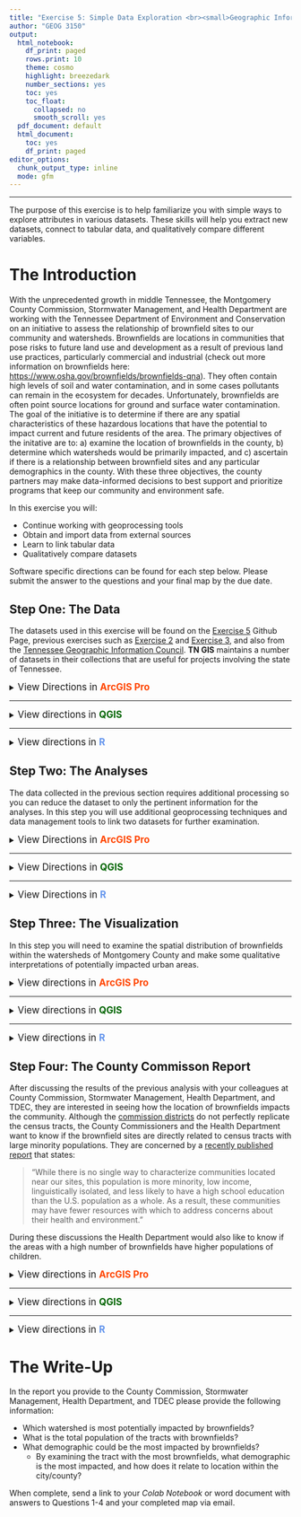 ```yaml
---
title: "Exercise 5: Simple Data Exploration <br><small>Geographic Information Systems 1 Lab</small></br>"
author: "GEOG 3150"
output:
  html_notebook:
    df_print: paged
    rows.print: 10
    theme: cosmo
    highlight: breezedark
    number_sections: yes
    toc: yes
    toc_float:
      collapsed: no
      smooth_scroll: yes
  pdf_document: default
  html_document:
    toc: yes
    df_print: paged
editor_options:
  chunk_output_type: inline
  mode: gfm
---
```


```{=html}
<style type="text/css">

h1.title {
  font-size: 40px;
  font-family: "Times New Roman", Times, serif;
  color: DarkBlue;
  text-align: center;
}
h4.author { /* Header 4 - and the author and data headers use this too  */
  font-size: 20px;
  font-family: "Times New Roman", Times, serif;
  color: DarkBlue;
  text-align: center;
}

.zoom {
  transform-origin: 40% 50% 0;
  transition: transform .2s;
  margin: 0 auto;
}
.zoom img{
	width:auto;
	height:auto;	
}
.zoom:hover {
  transform: scale(2);
}

th, td {padding: 5px;}

</style>
```
<hr></hr>

The purpose of this exercise is to help familiarize you with simple ways to explore attributes in various datasets. These skills will help you extract new datasets, connect to tabular data, and qualitatively compare different variables.

# The Introduction

With the unprecedented growth in middle Tennessee, the Montgomery County Commission, Stormwater Management, and Health Department are working with the Tennessee Department of Environment and Conservation on an initiative to assess the relationship of brownfield sites to our community and watersheds. Brownfields are locations in communities that pose risks to future land use and development as a result of previous land use practices, particularly commercial and industrial (check out more information on brownfields here: [https://www.osha.gov/brownfields/brownfields-qna](https://www.osha.gov/brownfields/brownfields-qna)). They often contain high levels of soil and water contamination, and in some cases pollutants can remain in the ecosystem for decades. Unfortunately, brownfields are often point source locations for ground and surface water contamination. 
The goal of the initiative is to determine if there are any spatial characteristics of these hazardous locations that have the potential to impact current and future residents of the area. The primary objectives of the initative are to: a) examine the location of brownfields in the county, b) determine which watersheds would be primarily impacted, and c) ascertain if there is a relationship between brownfield sites and any particular demographics in the county. With these three objectives, the county partners may make data-informed decisions to best support and prioritize programs that keep our community and environment safe.

In this exercise you will:

-   Continue working with geoprocessing tools
-   Obtain and import data from external sources
-   Learn to link tabular data
-   Qualitatively compare datasets

Software specific directions can be found for each step below. Please submit the answer to the questions and your final map by the due date.

## Step One: The Data

The datasets used in this exercise will be found on the [Exercise 5](https://github.com/chrismgentry/GIS1-Exercise-5) Github Page, previous exercises such as [Exercise 2](https://github.com/chrismgentry/GIS1-Exercise-2) and [Exercise 3](https://github.com/chrismgentry/GIS1-Exercise-3), and also from the [Tennessee Geographic Information Council](http://www.tngis.org/data-collections.htm). **TN GIS** maintains a number of datasets in their collections that are useful for projects involving the state of Tennessee. 

<details>
<summary><big>View Directions in <b> [ArcGIS Pro]{style="color:#ff4500"} </b></big></summary>

As with previous exercises you should begin by launching [ArcGIS Pro]{style="color:#ff4500"}, creating a new blank template, and creating a folder for this specific exercise. You should now see the typical starting screen that greeted you in all of the previous exercises. While some of the data for this exercise you may already have in previous exercise folders, you will start this lab by downloading a dataset from **TN GIS**. While they maintain a number of quality collections, you will specifically download the _statewide watershed coverage (12 digit Hydrologic Unit Code)_ for Tennessee. This information can be found at the following link: [http://www.tngis.org/water.htm](http://www.tngis.org/water.htm). On that page you will find the link for **"Download Watershed Coverage"**. Click the link, and using the download button <img src= "Images/google-drive-download.jpg" alt="Google Drive Download Button" width = "20" height = "20"> in the upper-right corner, save the _tn_wbd_ zip file to your project folder.

<p align="center"><img src= "Images/tngis-website.png" alt="TN GIS Water Data Download" style="width:100%"></p>

Once you have downloaded the file, navigate to the saved location to unzip the file. Within the unzipped folder you will find three additional folders titled:

- tn_8dig_huc
- tn_12dig_huc
- tn_250k_huc

These are watershed files at varying levels of detail. For hydrologic units you are looking for one with the largest number of digits to get the largest scale data. So for this exercise you will unzip the **tn_12dig_huc** dataset.

<p align="center"><img src= "Images/second-unzip.jpg" alt="tn_12dig_huc.zip extract" style="width:100%"></p>

Finally, with that final folder extracted you will find a folder titled _hydrologic_units_ that will contain a shapefile named **wbdhu12_a_tn.shp** that will be used in this exercise. This is the polygon file representing the 12 digit hydrologic unit codes for the entire state of Tennessee.

Next, you will need the _tornado_data_ file from Exercise 2 and the _census_tracts_ data from Exercise 3. You have a few options for obtaining this data. You can download the data again (but this time to the new project folder), you can navigate to the Exercise 2 and Exercise 3 project folders, respectively, on your computer and copy the zip files to the Exercise 5 project folder, or you can copy the data over using the catalog pane in [ArcGIS Pro]{style="color:#ff4500"}. While the first two options are relatively straight forward, it is important to learn how to navigate and use the catalog in ArcGIS. 

On the _View_ tab, click the Catalog Pane button <img src= "Images/catalog-pane-button.jpg" alt="Catalong Pane Button" width = "14" height = "20"> to open the Catalog Window Pane on the right side of the screen. On the project tab, right-click on the folders option and click "Add Folder Connection. In the resulting window navigate to the folder you would like to connect to and single-click the folder to select it. You don't want to double-click into the folder. You should see the name of the folder appear at the bottom of the window and the OK button should be available.

<p align="center"><img src= "Images/catalog-pane-windows.png" alt="Accessing Catalog Pane" style="width:100%"></p>

Once you have connected to the additional folders you want to use in conjunction with this project you can navigate to them within the _Folders_ link in the Catalog Pane. While you could add data directly from the other folders, the best practice might be to copy the data from one project to another. If for example you plan to alter the data then using it directly from the previous folder would alter it there as well. This could cause future issues when returning to that project. For this exercise you can navigate to the Exercise 2 folder and copy the _tornado_data_ file and paste it in the Exercise 5 folder. This is the safest way to move data such as shapefiles or geodatabases. Because the various data types contain numerous individual files to make up a dataset, catalog will copy/move them all correctly. If you tried to move them using File Explorer and missed one of the files associated with that data it might not work appropriately. So for Exercise 5, you will need to copy the _tornado_data_ and _montco_tracts_ data from exercises two and three respectively.

<p align="center"><div class="zoom"><img src= "Images/catalog-copy-paste.png" alt="Copy and Paste Data in Catalog Pane" style="width:100%"></div></p>

Finally, you will need to download the **Brownfields** and **Demographics** data from the [Exercise 5, GitHub Data](https://github.com/chrismgentry/GIS1-Exercise-5/tree/main/Data) page. Save both in your Exercise 5 project folder and unzip the **brownfields.zip** file to access the dataset.

<big><b>Question No. 1</b></big><br>
Using **File Explorer**, examine the dataset contained in the _brownfields.zip_ file and answer the following question:
<blockquote>
What is the common name of the extracted files? How many are there? What are the various file extensions?
</blockquote>
<small>The library of Congress has a great description of the various extensions [here](https://www.loc.gov/preservation/digital/formats/fdd/fdd000280.shtml).</small>
</details>
<hr></hr>

<details>
<summary><big>View directions in <b> [QGIS]{style="color: #006400"} </b></big></summary>

As with previous exercises you should begin by launching [QGIS]{style="color: #006400"}, creating a new empty project, and creating a project folder for this specific exercise. You should now see the typical starting screen that greeted you in all of the previous exercises. While some of the data for this exercise you may already have in previous exercise folders, you will start this lab by downloading a dataset from **TN GIS**. While they maintain a number of quality collections, you will specifically download the _statewide watershed coverage (12 digit Hydrologic Unit Code)_ for Tennessee. This information can be found at the following link: [http://www.tngis.org/water.htm](http://www.tngis.org/water.htm). On that page you will find the link for **"Download Watershed Coverage"**. Click the link, and using the download button <img src= "Images/google-drive-download.jpg" alt="Google Drive Download Button" width = "20" height = "20"> in the upper-right corner, save the _tn_wbd_ zip file to your project folder.

<p align="center"><img src= "Images/tngis-website.png" alt="TN GIS Water Data Download" style="width:100%"></p>

Once you have downloaded the file, navigate to the saved location to unzip the file. Within the unzipped folder you will find three additional folders titled:

- tn_8dig_huc
- tn_12dig_huc
- tn_250k_huc

These are watershed files at varying levels of detail. For hydrologic units you are looking for one with the largest number of digits to get the largest scale data. So for this exercise you will unzip the **tn_12dig_huc** dataset.

<p align="center"><img src= "Images/second-unzip.jpg" alt="tn_12dig_huc.zip extract" style="width:100%"></p>

Finally, with that final folder extracted you will find a folder titled _hydrologic_units_ that will contain a shapefile named **wbdhu12_a_tn.shp** that will be used in this exercise. This is the polygon file representing the 12 digit hydrologic unit codes for the entire state of Tennessee.

Next, you will need the _tornado_data_ file from Exercise 2 and the _census_tracts_ data from Exercise 3. You have a few options for obtaining this data. You can download the data again (but this time to the new project folder), you can navigate to the Exercise 2 and Exercise 3 project folders, respectively, on your computer and copy the zip files to the Exercise 5 project folder, or you can copy the data over using the _browser window_ in [QGIS]{style="color: #006400"}. While the first two options are relatively straight forward, it is important to be confident navigating and using the browser in QGIS.

If you created a "favorites" folder you will most likely navigate within that location, however, if you haven't created a favorite folder you will search through your drives for the _tornado_data_ file from Exercise 2. Once you locate the file, right/CRTL click on the file and select **Export Layer > To File...**. In the resulting window select _ESRI Shapefile_ as the "Format", for the "File name" click on the browse button <img src= "Images/qgis-file-location-button.jpg" alt="Browse Location Button" width = "20" height = "20"> and give it a file name and save it to your Exercise 5 project folder. If you check the "Add Saved File to Map" button and click OK the file will be added to your layers. 

<p align="center"><div class="zoom"><img src= "Images/qgis-browser.png" alt="Export file from Browser" style="width:100%"></div></p>

Repeat this process for the _census_tracts_ data from Exercise 3. While you could add data directly from the other folders, the best practice might be to export the data from one project to another. If for example you plan to alter the data then using it directly from the previous folder would alter it there as well. This could cause future issues when returning to that project. With these two files added to your layers you only need to download the **Brownfields** and **Demographics** data from the [Exercise 5, GitHub Data](https://github.com/chrismgentry/GIS1-Exercise-5/tree/main/Data) page. Save both in your Exercise 5 project folder and unzip the **brownfields.zip** file to access the dataset.

<big><b>Question No. 1</b></big><br>
Using **File Explorer/Finder**, examine the dataset contained in the _brownfields.zip_ file and answer the following question:
<blockquote>
What is the common name of the extracted files? How many are there? What are the various file extensions?
</blockquote>

</details>
<hr></hr>

<details><summary><big>View directions in <b> [R]{style="color: #6495ED"} </b></span></big></summary>
Before you begin, you will need to open the [Ex2 Colab Notebook](https://github.com/chrismgentry/GIS1-Exercise-5/blob/main/GIS1_EX5.ipynb) and insert **tocolab** after _github_ in the URL to open in the _Colab Environment_. As you have seen before, R requires various packages to complete certain analyses. In this exercise you will be using **tidyverse, OpenStreetMaps, ggfortify, maptools, and rgeos**. To install and load the packages we will use the following script:

Blah...blah...blah...

<big><b>Question No. 1</b></big>
<blockquote>
_Insert Text Here_
</blockquote>

</details>

## Step Two: The Analyses

The data collected in the previous section requires additional processing so you can reduce the dataset to only the pertinent information for the analyses. In this step you will use additional geoprocessing techniques and data management tools to link two datasets for further examination.

<details>
<summary><big>View Directions in <b> [ArcGIS Pro]{style="color:#ff4500"} </b></big></summary>

With the data collected you can now add the _brownfields_, census tracts, _tornado_data_, and _wbdhu12_a_tn_ (watersheds) data to your project. Although there are a number of ways of isolating data to make derived datasets (e.g. Select > Lasso in [Exercise 4, Step 1](https://chrismgentry.github.io/GIS1-Exercise-4/#11_Step_One:_The_Data)), in this exercise you will use another tool from the **Geoprocessing** Toolbox to complete this task. On the _View Tab_ click on the Geoprocessing Toolbox button <img src= "Images/geoprocessing-button.jpg" alt="Geoprocessing Button" width = "20" height = "20"> to open the Geoprocessing pane on the right side of the screen. By navigating through the tools menus you will find **Select** under _Analysis Tools > Extract_. 
With this tool you will write a simple expression to "select" a small portion of the data you need for further analysis. To do this, double-click the _Select_ tool and in the resulting pane input the following parameters:

- Input Features = tornado_data\*
- Output Feature Class = Here you will insert the file name you want to use. Click on the folder icon to the right of the field and in the new window save the file as _montgomery_county.shp_ in your project folder.
- Expression = Click the drop-down button for the new expression <img src= "Images/new-expression-button.jpg" alt="Expression Button" width = "87" height = "20"> button and use the drop-down boxes to provide the following information: 
  - Where _NAME_ &nbsp; _is equal to_ &nbsp; _Montgomery_
  - Click Run

<p align="center"><div class="zoom"><img src= "Images/select-geoprocessing.png" alt="Select Geoprocessing Tool" style="width:100%"></div></p>
\*The tornado dataset is only being used to obtain a polygon for Montgomery County for the clip process in the next step. 

This will add the new **montgomery_county** shapefile to your contents. You can now remove the tornado dataset because it will no longer be needed. With the polygon of Montgomery County available you can now use the **Clip** tool like in [Exercise 4, Step One](https://chrismgentry.github.io/GIS1-Exercise-4/#11_Step_One:_The_Data) to clip the _brownfields_ and _watersheds_ datasets to reduce them to only those within Montgomery County. If you receive a "Datum conflict" warning, for the purposes of this exercise, you can ignore it an continue with the clip. Recall that the _Input Features_ is the data you want to reduce, the _Clip Feature_ is the data you want it to take the shape of, and _Output Feature Class_ is what you are naming the new file. Refer back to [Exercise 4, Step One](https://chrismgentry.github.io/GIS1-Exercise-4/#11_Step_One:_The_Data) for more information about Clip.

<p align="center"><div class="zoom"><img src= "Images/clipped-data.png" alt="Select Clipped Datasets" style="width:100%"></div></p>

With the new clipped datasets you can remove or just uncheck (in case you want to use them in your final map) the full _brownfields_ and _watersheds_ datasets to reduce clutter. You can also now zoom in closer to view only Montgomery County.

In the final step to prepare the data, you are going to connect a non-spatial data to the census tract dataset. In [Step One](https://chrismgentry.github.io/GIS1-Exercise-5/#11_Step_One:_The_Data) you downloaded a file titled **demographics.csv**. This file contains comma-separated values detailing additional demographic data that you need to append to the census tract data. Although the process is relatively straight-forward, there are a number of steps that need to be taken in order to join the data.

First, if you haven't already, add the _demographics.csv_ file to your table of contents. This can be done from the Catalog Pane or with the "Add Data" button <img src= "Images/arcgis-add-data-button.png" alt="Add Data Button" width = "16" height = "20"> like in previous exercises. Because [ArcGIS Pro]{style="color:#ff4500"} treats \*.csv files as "read only" you need to convert it to a table that can be edited in the software. Now, right-click on the _demographics.csv_ standalone table and go to **Data > Export Table**. In the resulting window choose the following options:

- Input Rows = demographics.csv
- Output Location = Similar to before, navigate only to your project folder and click once to select. In the step you are simply designating the folder the file is to be saved.
- Output Name = Give the file a new name such as demo_table.dbf

Before clicking OK, you need to expand the **Fields** section of the window and click on _Tract_ in the Output Fields column. Then click on the _Properties_ Tab and change the **Type** field to _Text_. Then click OK. If you continued without changing the field type, the variable would most likely be treated as a numerical value. If you open the attribute table for any dataset and mouse-over the variable column without clicking a pop-up window will appear detailing the _Type_ and other parameters of the variable. In the census dataset from the previous exercise, the _NAME_ variable is Type: Text (7). The seven in parenthesis means the max number of available characters is seven. So before you export a table it is good practice to make sure the variables match the variables you intend to join or that the variables will be treated in a manner necessary for additional analyses. 

<p align="center"><img src= "Images/arcgis-table-export.png" alt="Export CSV to DBF" style="width:90%"></p>

The new standalone table should have been added to the Table of Contents. If not you should add it now; the csv table can be removed. Now you can connect the new table to the census tract dataset. Begin by right-clicking on the census data and selecting **Joins and Relates > Add Join**. In the new _Add Join_ window select the following options (your file names may vary):

- Input Table = montco_tracts, or whatever you named the census tract information
- Input Join Field = NAME
- Join Table = demo_table, or whatever you named the new demographics data
- Join Table Field = Tract

For this exercise keep the "Keep All Target Features" button checked and if you receive an warning about an indexing error with the census data you can ignore it for this exercise. Then click the _Validate Join_ button. This will pop-up an new window that will describe the process of checking the two datasets to see if they can be joined. At the bottom of the dialog you should see a line that says there were 39 joins. Close that message and click OK to run the join.

<p align="center"><div class="zoom"><img src= "Images/arcgis-join.png" alt="Join Datasets" style="width:100%"></div></p>

Finally, open the attribute table for the census tracts and scroll to the far right of the table. If the join worked properly you should see a number of additional fields added to the table.

<p align="center"><div class="zoom"><img src= "Images/arcgis-joined-table.png" alt="Join Datasets, Attribute Table" style="width:100%"></div></p>

This will provide all of the data and information you need to visualize the data and make comparisons of the watersheds.

<big><b>Question No. 2</b></big>
<blockquote>
How many watersheds cover Montgomery County? Although they have been clipped from their original geometry, which watershed is the largest? Which is the smallest?
</blockquote>

</details>
<hr></hr>

<details>
<summary><big>View Directions in <b> [QGIS]{style="color:#006400"} </b></big></summary>

With the data collected you can now add the _brownfields_, census tracts, _tornado_data_, and _wbdhu12_a_tn_ (watersheds) data to your project. Although there are a number of ways of isolating data to make derived datasets (e.g. Select Features > Select Features by Freehand in [Exercise 4, Step 1](https://chrismgentry.github.io/GIS1-Exercise-4/#11_Step_One:_The_Data)), in this exercise you will use another tool from **Vector Selection** in the _Processing Toolbox_ to complete this task.

<p align="center"><div class="zoom"><img src= "Images/qgis-ex5-data.png" alt="Vector Selection" style="width:100%"></div></p>

With this tool you will select only a small portion of the data you need for further analysis. To do this, double-click the "Select"Extract by Attribute" tool and in the resulting window input the following parameters (file names may vary):

- Input layer = tornado_data
- Selection attribute = NAME
- Operator = = (equals sign)
- Value = Montgomery

Remember that in [QGIS]{style="color:#006400"} you have the ability to either create permanent files or temporary layers. Because you will only be using the Montgomery County dataset to clip files later on, you can decide whether to use the browse button <img src= "Images/qgis-file-location-button.jpg" alt="Browse Location Button" width = "20" height = "20"> to save the file for future use or just create a temporary file.

<p align="center"><img src= "Images/qgis-extract-by-attribute.png" alt="Select by Attribute" style="width:85%"></p>

This will add the new **montgomery_county** temporary file (or shapefile if saved) to your layers. You can now remove the tornado dataset because it will no longer be needed. You may also consider renaming it if necessary. With the polygon of Montgomery County available you can now use the **Clip** tool like in [Exercise 4, Step One](https://chrismgentry.github.io/GIS1-Exercise-4/#11_Step_One:_The_Data) to clip the _brownfields_ and _watersheds_ datasets to reduce them to only those within Montgomery County. Recall that the _Input layer_ is the data you want to reduce (e.g. brownfields or watersheds), the _Overlay layer_ is the data you want it to take the shape of. Refer back to [Exercise 4, Step One](https://chrismgentry.github.io/GIS1-Exercise-4/#11_Step_One:_The_Data) for more information about Clip. You should go ahead and use the browse button <img src= "Images/qgis-file-location-button.jpg" alt="Browse Location Button" width = "20" height = "20"> to save these as permanent files. Be sure to use a naming convention that will allow you to recal what the files are later on (e.g. montco_brownfields).

With the new clipped datasets you can remove or just uncheck (in case you want to use them in your final map) the full _brownfields_ and _watersheds_ datasets to reduce clutter. You can also now zoom in closer to view only Montgomery County.

<p align="center"><div class="zoom"><img src= "Images/qgis-montco-data.png" alt="Montgomery County Datasets" style="width:100%"></div></p>

In the final step to prepare the data, you are going to connect a non-spatial data to the census tract dataset. In [Step One](https://chrismgentry.github.io/GIS1-Exercise-5/#11_Step_One:_The_Data) you downloaded a file titled **demographics.csv**. This file contains comma-separated values detailing additional demographic data that you need to append to the census tract data. Although the process is relatively straight-forward, there are a number of steps that need to be taken in order to join the data.

First, you will add the **demographics.csv** using _Layer > Add Layer > Add Delimited Text Layer_ from the menu bar, by clicking the "Add Delimited Layer" button <img src= "Images/qgis-add-csv-button.jpg" alt="Add Delimited Layer" width = "20" height = "20">, or by using the shortcut keys CRTL+Shift+T/CMD+Shift+T.

In the resulting window, use the browse button to find the **demographics.csv** data in your project folder. Be sure that "No geometry (attribute only table)" is selected and the the rest of the information as the default. Click Add.

<p align="center"><div class="zoom"><img src= "Images/qgis-delimited-data.png" alt="Text Delimited Dialog" style="width:100%"></div></p>

The _demographics_ table should now be added to your layers. To connect it to the population information, right/CRTL click on the census tract data and select "properties". In the Properties Menu, select the _Joins_ <img src= "Images/qgis-joins.jpg" alt="Joins Tab" width = "40" height = "20"> tab from the left side menu. At the bottom of the screen click the plus (**+**) symbol to add a join. In the new window select the following parameters:

- Join layer = demographics
- Join Field = Tract
- Target field = NAME

Leave the "Cache join layer in memory" checked and scroll down to "Joined Fields". Click all of the fields and scroll down to the "Custom field name prefix" option and check the box. Remove all of the text in the box and then click OK.

<p align="center"><img src= "Images/qgis-vector-join-dialog.png" alt="Vector Join Window" style="width:85%"></p>

Be sure to click OK on the properties window as well to complete the join. Finally, open the attribute table for the census tracts and scroll to the far right of the table. If the join worked properly you should see a number of additional fields added to the table.

<p align="center"><div class="zoom"><img src= "Images/qgis-join-table.png" alt="Join Table" style="width:100%"></div></p>

This will provide all of the data and information you need to visualize the data and make comparisons of the watersheds.

<big><b>Question No. 2</b></big>
<blockquote>
How many watersheds cover Montgomery County? Although they have been clipped from their original geometry, which watershed is the largest? Which is the smallest?
</blockquote>

</details>
<hr></hr>

<details>
<summary><big>View Directions in <b> [R]{style="color:#6495ED"} </b></big></summary>

Blah...blah...blah...

<big><b>Question No. 2</b></big>
<blockquote>
_Insert Text Here_
</blockquote>

</details>

## Step Three: The Visualization

In this step you will need to examine the spatial distribution of brownfields within the watersheds of Montgomery County and make some qualitative interpretations of potentially impacted urban areas. 

<details><summary><big>View directions in <b> [ArcGIS Pro]{style="color:#ff4500"} </b></span></big></summary>

Examine the spatial distribution of the brownfield throughout the county. The clustering should be relatively apparent and might match up with your knowledge of industrial activities in the various areas of Montgomery County. In order to help quantify the number of brownfields in each watershed you can use a **Spatial join** to create a count variable for this information. To do this, right-click on the _montgomery county watershed_ dataset and go to _Join and Relates > Spatial Join_

<p align="center"><img src= "Images/arcgis-spatial-join.png" alt="Spatial Join Datasets" style="width:85%"></p>

In the resulting window, select the following parameters (your file names may vary):

- Target Features = montgomery county watersheds
- Join Features = montgomery county brownfields
- Output Feature Class = This is where you name the new dataset. For continuity you can name it something like: brownfields_per_watershed.shp
- Join Operation = Choose "Join one to one" from the drop-down menu
  - Keep all Target Features should remain checked
Match Option = Choose "Intersect" from the drop-down menu

You can leave the remaining items blank and click OK.

<p align="center"><img src= "Images/arcgis-spatial-join-pane.png" alt="Spatial Join Datasets Dialog" style="width:85%"></p>

By examining the attribute table for the new dataset you should see a new variable called **Join_Count**. This is the number of brownfields that occur within each watershed.
 
Using the skills you learned in Exercises [Two](https://chrismgentry.github.io/GIS1-Exercise-2/), [Three](https://chrismgentry.github.io/GIS1-Exercise-3/), and [Four](https://chrismgentry.github.io/GIS1-Exercise-4/) you can now make a map that shows Montgomery County, the location of brownfields and watersheds in a graduated color scheme by number of brownfields. Remember to include cartographic elements such as legend, scale bar, north arrow, etc. In this visualization you may also want to add a different basemap or inset map that provides additional supporting information.

<big><b>Question No. 3</b></big>
<blockquote>
Which watershed contains the most brownfields?
</blockquote>

</details>
<hr></hr>

<details><summary><big>View directions in <b> [QGIS]{style="color:#006400"} </b></span></big></summary>

Examine the spatial distribution of the brownfield throughout the county. The clustering should be relatively apparent and might match up with your knowledge of industrial activities in the various areas of Montgomery County. In order to help quantify the number of brownfields in each watershed you can use **Join attributes by location (Summary)** from the _Vector General_ menu in the Processing Toolbox. this will create a count of the total number of brownfields per watershed polygon. In the _Join attributes by location (Summary)_ select the following options (layer names may vary):

- Input layer = watershed layer for Montgomery County
- Join layer = brownfields layer for Montgomer County
- Geometric predicate = Intersects

In the _Summaries to calculate..._ you will click the browse button and select only "count". When selected, click the blue arrow button <img src= "Images/qgis-blue-arrow.jpg" alt="blue Arrow" width = "20" height = "20"> to return to the previous page. As before, you can leave this as a temporary file\* or you can choose to create a permanent file for future use. Now click Run.

<p align="center"><div class="zoom"><img src= "Images/qgis-spatial-join.png" alt="Spatial Join Datasets Dialog" style="width:100%"></div></p>
\*If you choose to make a temporary file you should rename it in the layers with a sensible name.

By examining the attribute table for the new dataset you should see a new variable called **Name_count**. This is the number of brownfields that occur within each watershed. Unfortunately, some of the cells are populated with "Null" values. You need to remove these in order to create a proper graduated color scheme. To do this you will open the attribute table for newly created dataset and click the _Field calculator_ button <img src= "Images/qgis-field-calculator-button.jpg" alt="Field Calculator button" width = "20" height = "20">. In the new window uncheck the box for "Create a new field" and check the box for "Update existing field". In the drop-down menu below the box select _Name_count_. In the Expression box type the following and click OK:

```if("Name_count" is null, 0, "Name_count")```

<p align="center"><div class="zoom"><img src= "Images/qgis-field-calculator.png" alt="Field Calculator" style="width:100%"></div></p>

This will replace all of the null values with zero values. Finally, click the _Toggle editing mode_ button <img src= "Images/qgis-editor-button.jpg" alt="toggle Editing" width = "20" height = "20"> and save the changes to the table.

Now, using the skills you learned in Exercises [Two](https://chrismgentry.github.io/GIS1-Exercise-2/), [Three](https://chrismgentry.github.io/GIS1-Exercise-3/), and [Four](https://chrismgentry.github.io/GIS1-Exercise-4/) you can now make a map that shows Montgomery County, the location of brownfields and watersheds in a graduated color scheme by number of brownfields. Remember to include cartographic elements such as legend, scale bar, north arrow, etc. In this visualization you may also want to add a different basemap or inset map that provides additional supporting information.

<big><b>Question No. 3</b></big>
<blockquote>
Which watershed contains the most brownfields?
</blockquote>

</details>
<hr></hr>

<details><summary><big>View directions in <b> [R]{style="color:#6495ED"} </b></span></big></summary>

Blah...blah...blah...

<big><b>Question No. 3</b></big>
<blockquote>
_Insert Text Here_
</blockquote>

</details>

## Step Four: The County Commisson Report

After discussing the results of the previous analysis with your colleagues at County Commission, Stormwater Management, Health Department, and TDEC, they are interested in seeing how the location of brownfields impacts the community. Although the [commission districts](https://mcgtn.org/storage/departments/commission/maps/DistrictMap.pdf) do not perfectly replicate the census tracts, the County Commissioners and the Health Department want to know if the brownfield sites are directly related to census tracts with large minority populations. They are concerned by a [recently published report](https://www.epa.gov/cleanups/olem-programs-address-contamination-superfund-brownfields-and-rcra-sites-near-60-percent-us) that states:

> "While there is no single way to characterize communities located near our sites, this population is more minority, low income, linguistically isolated, and less likely to have a high school education than the U.S. population as a whole. As a result, these communities may have fewer resources with which to address concerns about their health and environment."

During these discussions the Health Department would also like to know if the areas with a high number of brownfields have higher populations of children.


<details><summary><big>View directions in <b> [ArcGIS Pro]{style="color:#ff4500"} </b></span></big></summary>

Using the skills you learned in this and previous exercises, create a new _spatial join_ between the _census tracts_ and _brownfields_ datasets (for this exercise ignore any datum warning). As with the previous spatial join, you should now have an additional variable labeled "Join_Count" that details the number of brownfields per census tract.

One way you can view two variables at once on a map is to create bivariate symbology.

<p align="center"><img src= "Images/symbology-bivariate-pane.jpg" alt="Bivariate Color Selection" style="width:65%"></p>

This creates a grid of colors with an X and Y axis with the following categories:

<p align="center"><img src= "Images/bivariate-color-scheme.png" alt="Bivariate Color Scheme" style="width:65%"></p>

- Where the Bottom Left cell indicates low values in both variables
- Where the Upper Left cell indicates high values in the first variable and low values in the second variable
- Where the Bottom Right cell indicates low values in the first variable and high values in the second variable
- Where the Upper Right cell indicates high values in the first variable and high values in the second variable

The other grid cells represent midpoints in the variables. The variables can be selected in the _symbology pane_ where "Field 1" is one variable and "Field 2" is the other variable. So to visualize _brownfields_ and one of the population demographics select one for each field. For "Grid Size" select 3x3. You can select your own color scheme with the drop-down menu. In the fields section below, you can rename the fields (e.g. "join count" means nothing so give it an appropriate name).

<p align="center"><img src= "Images/arcgis-bivariate-options.png" alt="Bivariate Color Options" style="width:65%"></p>

With these settings you should have a symbology that shows if a census tract is high or low in either of the particular variables. Test a number of different variable combinations with the count of brownfields and various demographic categories. 

<big><b>Question No. 4</b></big>
<blockquote>
Which census tract contains the most brownfields?
</blockquote>

</details>
<hr></hr>

<details><summary><big>View directions in <b> [QGIS]{style="color:#006400"} </b></span></big></summary>

Using the skills you learned in this and previous exercises, create a new _Join attributes by location (Summary)_ between the _census tracts_ and _brownfields_ datasets (for this exercise ignore any datum warning). As with the previous spatial join, you should now have an additional variable labeled "Name_count" that details the number of brownfields per census tract.

One way you can view two variables at once on a map is to create bivariate symbology.This creates a grid of colors with an X and Y axis with the following categories:

<p align="center"><img src= "Images/bivariate-color-scheme.png" alt="Bivariate Color Scheme" style="width:65%"></p>

- Where the Bottom Left cell indicates low values in both variables
- Where the Upper Left cell indicates high values in the first variable and low values in the second variable
- Where the Bottom Right cell indicates low values in the first variable and high values in the second variable
- Where the Upper Right cell indicates high values in the first variable and high values in the second variable

The other grid cells represent midpoints in the variables. You can create these bivariate maps in QGIS with some editing of the individual color palettes in your graduate colors map and by using a plug-in to create the legend. In order to create the map you first need to duplicate your layer. This example will use the watershed dataset with the "Name_count" variable for number of brownfields. You should be using the census layer that contains the brownfield count you made in the first part of this section. To duplicate a layer, right/CRTL click on a layer and select **Duplicate Layer**. If it helps you to keep the two layers organized, you can amend their layer name to include the variable used for the graduated colors (e.g. watersheds_brownfields_count or watersheds_brownfields_acres). Otherwise just before you remember what each one is displaying.

Next, you will need to create a graduated symbology for each layer with three (3) categories and a specific color palette. Because bivariate maps blend two color schemes it is important to have the appropriate color selection. Here is an example of several bivariate color palettes from [Joshua Stevens](https://www.joshuastevens.net/cartography/make-a-bivariate-choropleth-map/)

<p align="center"><div class="zoom"><img src= "Images/bivariate-color-palettes.png" alt="Bivariate Color Palettes" style="width:100%"></div></p>

This example will use the second color palette. There are a few steps required to match your graduated colors categories to the color palettes on the X and Y axes in the image above:

  1. Select the appropriate _value_. Acres will be used for this example.
  2. Set the classes to 3.
  3. Double-click on the first of the selected colors.
  4. In the new _Symbol Selector_ window, click on the color bar.
  5. In the next _Select Color_ window, type in the HTML notation that matches your selected palette. Remember, one of your layers will start at the bottom left and work up and the other will start and the bottom left and work to the right.

Finally, click OK on the windows in Steps 3 and 4 and repeat the process for the next color moving progressively up or right on the selected bivariate palette depending on the layer. This process will need to be completed for both of the two layers you will use in your bivariate map.

<p align="center"><div class="zoom"><img src= "Images/qgis-customize-color-steps.png" alt="Bivariate Color Palette Steps" style="width:100%"></div></p>

Once you have completed this process for each of the layers you should return to the properties menu of the first layer and under the _Symbology_ tab scroll down to _Layer Rendering_ and expand the options to see the options for **Blending mode**. Choose _multiply_ for the layer, and _normal_ for the feature and click OK.

<p align="center"><div class="zoom"><img src= "Images/qgis-layer-rendering.jpg" alt="Layer Rendering" style="width:100%"></div></p>

With both layers viewable you should now have a bivariate color palette for the data.

<p align="center"><div class="zoom"><img src= "Images/qgis-bivariate-map.png" alt="Bivariate Map" style="width:100%"></div></p>

Because QGIS is unable to interpret the appropriate legend style from the available data you need to add a plug-in. Click **Plugins > Manage and Install Plugins** from the menu bar. 

<p align="center"><img src= "Images/qgis-manage-plugins.png" alt="Install and Manage Plugins" style="width:100%"></p>

Next, search for "Bivariate Legend" in the search bar. Be sure _All_ is selected in the left side column. This should bring up the *Bivariate Legend* plugin. Click _Install Plugin_ in the lower right of the window to install the legend generator.

<p align="center"><div class="zoom"><img src= "Images/qgis-bivariate-legend-plugin.png" alt="Install Bivariate Legend Plugin" style="width:100%"></div></p>

With the plugin installed you can return to your project. You will now have a _Bivariate Legend_ button <img src= "Images/qgis-bivariate-plugin-button.jpg" alt="Bivariate Legend button" width = "20" height = "20"> on your toolbar. Click the button to open the legend generator. Select the appropriate _Top layer_ from the drop-down menu and click the box for Reverse colors. Select the appropriate _Bottom layer_, set the _Square width_ to 48, and choose _Multiply_ for the drop-down menu below. Then click _Generate legend_.

<p align="center"><img src= "Images/qgis-bivariate-legend-generator.png" alt="Bivariate Legend Generator" style="width:85%"></p>

Finally, click **Export legend to image** and save it in your project folder with a **.png** extension. In your layout, use the _Add image_ button <img src= "Images/qgis-add-image-button-layout.jpg" alt="Add image to layout button" width = "20" height = "20"> and draw the image box while holding the shift key to constrain the box to a perfect square. Next, right-click in the box and go to _Item properties_ to locate the image file. In the properties pane, select _Raster Image_ and navigate to your project folder to add the image. 

<p align="center"><div class="zoom"><img src= "Images/qgis-insert-image-legend.png" alt="INsert Legend Image" style="width:100%"></div></p>

Remember that this is now simply an image which means you will need to manually create the legend using the image and inserted text. Be sure you remember which data belongs on which axis and think about how you want the reader to interpret the information. Here is an example of one that could be used for the legend created above.

<p align="center"><img src= "Images/qgis-sample bivariate-legend.png" alt="Bivariate Legend Example" style="width:50%"></p>

You should experiment with different demographics to see how they relate to the number of brownfields before completing the assignment. You will want to select the variable that you believe shows which demographic would most be impacted by the presence of brownfields in the various tracts.

<big><b>Question No. 4</b></big>
<blockquote>
Which census tract contains the most brownfields?
</blockquote>

</details>
<hr></hr>

<details><summary><big>View directions in <b> [R]{style="color:#6495ED"} </b></span></big></summary>

Blah...blah...blah...

<big><b>Question No. 4</b></big>
<blockquote>
_Insert Text Here_
</blockquote>

</details>

# The Write-Up

In the report you provide to the County Commission, Stormwater Management, Health Department, and TDEC please provide the following information:

- Which watershed is most potentially impacted by brownfields?
- What is the total population of the tracts with brownfields?
- What demographic could be the most impacted by brownfields?
  - By examining the tract with the most brownfields, what demographic is the most impacted, and how does it relate to location within the city/county?

When complete, send a link to your _Colab Notebook_ or word document with answers to Questions 1-4 and your completed map via email.